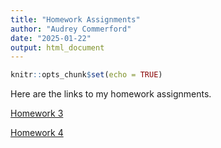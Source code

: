 ```yaml
---
title: "Homework Assignments"
author: "Audrey Commerford"
date: "2025-01-22"
output: html_document
---
```


```r
knitr::opts_chunk$set(echo = TRUE)
```

Here are the links to my homework assignments. 

[Homework 3](Homework3.html)

[Homework 4](Homework4.html)
